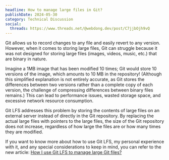 ```yaml
---
headline: How to manage large files in Git?
publishDate: 2024-05-30
category: Technical Discussion
social:
  threads: https://www.threads.net/@webdong.dev/post/C7jjbOjh9vQ
---
```


Git allows us to record changes to any file and easily revert to any version. However, when it comes to storing large files, Git can struggle because it was not designed for storing large files (images, videos, music, etc.) that are binary in nature.

Imagine a 1MB image that has been modified 10 times; Git would store 10 versions of the image, which amounts to 10 MB in the repository! (Although this simplified explanation is not entirely accurate, as Git stores the differences between two versions rather than a complete copy of each version, the challenge of compressing differences between binary files remains.) This can lead to performance issues, wasted storage space, and excessive network resource consumption.

Git LFS addresses this problem by storing the contents of large files on an external server instead of directly in the Git repository. By replacing the actual large files with pointers to the large files, the size of the Git repository does not increase, regardless of how large the files are or how many times they are modified.

If you want to know more about how to use Git LFS, my personal experience with it, and any special considerations to keep in mind, you can refer to the new article: [How I use Git LFS to manage large Git files?](https://www.webdong.dev/post/how-i-use-git-lfs-to-manage-large-git-files/)
